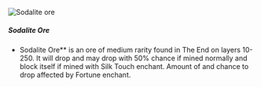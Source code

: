 ![Sodalite ore](/mods/techreborn/sodalite_ore.png)

##### Sodalite Ore

- Sodalite Ore** is an ore of medium rarity found in The End on
        layers 10-250. It will drop
        <Mcitem id="techreborn:sodalite_dust"/> and
        may drop
        <Mcitem id="techreborn:aluminium_dust"/>
        with 50% chance if mined normally and block itself if mined with
        Silk Touch enchant. Amount of
        <Mcitem id="techreborn:sodalite_dust"/> and
        chance to drop
        <Mcitem id="techreborn:aluminium_dust"/>
        affected by Fortune enchant.
